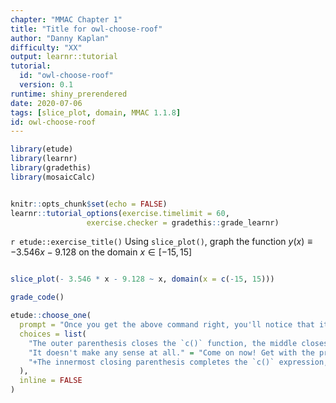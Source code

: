 ```yaml
---
chapter: "MMAC Chapter 1"
title: "Title for owl-choose-roof"
author: "Danny Kaplan"
difficulty: "XX"
output: learnr::tutorial
tutorial:
  id: "owl-choose-roof"
  version: 0.1
runtime: shiny_prerendered
date: 2020-07-06 
tags: [slice_plot, domain, MMAC 1.1.8]
id: owl-choose-roof
---
```


```r
library(etude)
library(learnr)
library(gradethis)
library(mosaicCalc)


knitr::opts_chunk$set(echo = FALSE)
learnr::tutorial_options(exercise.timelimit = 60, 
                 exercise.checker = gradethis::grade_learnr)
```


`r etude::exercise_title()` Using `slice_plot()`, graph the function $y(x) \equiv -3.546 x - 9.128$ on the domain $x \in [-15, 15]$



```r

```

```r
slice_plot(- 3.546 * x - 9.128 ~ x, domain(x = c(-15, 15)))
```

```r
grade_code()
```

```r

etude::choose_one(
  prompt = "Once you get the above command right, you'll notice that it ends with three parentheses in a row: `)))`. You would never see such a thing in English. Why does it make sense in the R expression?",
  choices = list(
    "The outer parenthesis closes the `c()` function, the middle closes the `domain()` function, and the left-most closes the `slice_plot() function." = "You've got them inside out!",
    "It doesn't make any sense at all." = "Come on now! Get with the program.",
    "+The innermost closing parenthesis completes the `c()` expression, the middle one completes the `domain()` expression, and the outermost completes the `slice_plot()` function.+" = ""
  ),
  inline = FALSE
)
```



